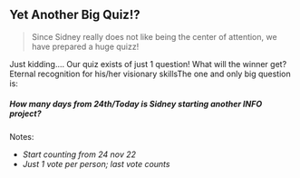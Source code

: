 ## Yet Another Big Quiz!?

> Since Sidney really does not like being the center of attention, we have prepared a huge quizz! 

Just kidding.... Our quiz exists of just 1 question! What will the winner get? Eternal recognition for his/her visionary skillsThe one and only big question is: 

##### *How many days from 24th/Today is Sidney starting another INFO project?*

Notes:
- *Start counting from 24 nov 22*
- *Just 1 vote per person; last vote counts*
